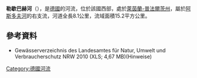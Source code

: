 {{Coord|50.837315|N|7.853983|E|display=title}}

'''勒歇巴赫河'''（{{lang-de|Löcherbach}}），是[[德國|德國]]的河流，位於該國西部，處於[[萊茵蘭-普法爾茨州|萊茵蘭-普法爾茨州]]，屬於[[阿斯多夫河|阿斯多夫河]]的右支流，河道全長8.1公里，流域面積15.2平方公里。

==參考資料==
* Gewässerverzeichnis des Landesamtes für Natur, Umwelt und Verbraucherschutz NRW 2010 (XLS; 4,67 MB)(Hinweise)

{{Germany-geo-stub}}
[[Category:德國河流|Category:德國河流]]